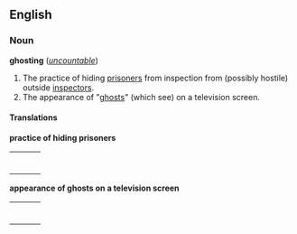 ==English==
===Noun===
'''ghosting''' (''[[uncountable]]'')

#The practice of hiding [[prisoner]]s from inspection from (possibly hostile) outside [[inspector]]s.
#The appearance of "[[ghost]]s" (which see) on a television screen.

====Translations====

'''practice of hiding prisoners'''
{| border=0  width=100%
|-
|bgcolor="#FFFFE0" valign=top width=48%|
{|
<!--Put translations for languages from A to I here-->
|}
| width=1% |
|bgcolor="#FFFFE0" valign=top width=48%|
{|
<!--Put translations for languages from J to Z here-->
|}
|}

'''appearance of ghosts on a television screen'''
{| border=0  width=100%
|-
|bgcolor="#FFFFE0" valign=top width=48%|
{|
<!--Put translations for languages from A to I here-->
|}
| width=1% |
|bgcolor="#FFFFE0" valign=top width=48%|
{|
<!--Put translations for languages from J to Z here-->
|}
|}